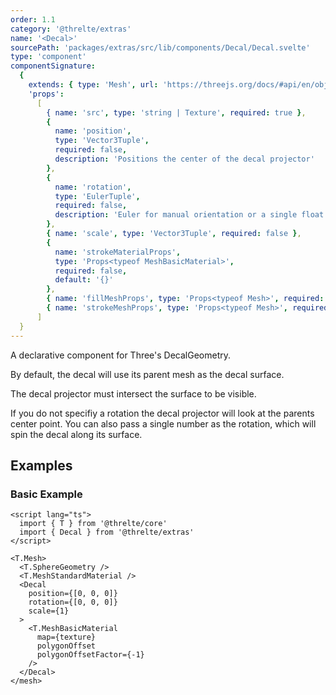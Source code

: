 ```yaml
---
order: 1.1
category: '@threlte/extras'
name: '<Decal>'
sourcePath: 'packages/extras/src/lib/components/Decal/Decal.svelte'
type: 'component'
componentSignature:
  {
    extends: { type: 'Mesh', url: 'https://threejs.org/docs/#api/en/objects/Mesh' },
    'props':
      [
        { name: 'src', type: 'string | Texture', required: true },
        {
          name: 'position',
          type: 'Vector3Tuple',
          required: false,
          description: 'Positions the center of the decal projector'
        },
        {
          name: 'rotation',
          type: 'EulerTuple',
          required: false,
          description: 'Euler for manual orientation or a single float for closest-vertex-normal orient'
        },
        { name: 'scale', type: 'Vector3Tuple', required: false },
        {
          name: 'strokeMaterialProps',
          type: 'Props<typeof MeshBasicMaterial>',
          required: false,
          default: '{}'
        },
        { name: 'fillMeshProps', type: 'Props<typeof Mesh>', required: false, default: '{}' },
        { name: 'strokeMeshProps', type: 'Props<typeof Mesh>', required: false, default: '{}' }
      ]
  }
---
```


A declarative component for Three's DecalGeometry.

<Example path="extras/decal" />

By default, the decal will use its parent mesh as the decal surface.

The decal projector must intersect the surface to be visible.

If you do not specifiy a rotation the decal projector will look at the parents center point.
You can also pass a single number as the rotation, which will spin the decal along its surface.

## Examples

### Basic Example

```svelte title="Scene.svelte"
<script lang="ts">
  import { T } from '@threlte/core'
  import { Decal } from '@threlte/extras'
</script>

<T.Mesh>
  <T.SphereGeometry />
  <T.MeshStandardMaterial />
  <Decal
    position={[0, 0, 0]}
    rotation={[0, 0, 0]}
    scale={1}
  >
    <T.MeshBasicMaterial
      map={texture}
      polygonOffset
      polygonOffsetFactor={-1}
    />
  </Decal>
</mesh>
```
